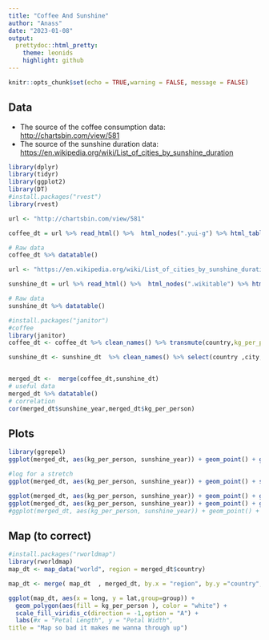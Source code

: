 ```yaml
---
title: "Coffee And Sunshine"
author: "Anass"
date: "2023-01-08"
output:
  prettydoc::html_pretty:
    theme: leonids 
    highlight: github
---
```


```r
knitr::opts_chunk$set(echo = TRUE,warning = FALSE, message = FALSE)
```



## Data
* The source of the coffee consumption data: [http://chartsbin.com/view/581 ](Coffee consumption, World Resources Institute)    
* The source of the sunshine duration data: [https://en.wikipedia.org/wiki/List_of_cities_by_sunshine_duration]() 


```r
library(dplyr)
library(tidyr)
library(ggplot2)
library(DT)
#install.packages("rvest")
library(rvest)

url <- "http://chartsbin.com/view/581"

coffee_dt = url %>% read_html() %>%  html_nodes(".yui-g") %>% html_table( fill = TRUE) %>% bind_rows()

# Raw data 
coffee_dt %>% datatable()
```


```r



url <- "https://en.wikipedia.org/wiki/List_of_cities_by_sunshine_duration"

sunshine_dt = url %>% read_html() %>%  html_nodes(".wikitable") %>% html_table( fill = TRUE) %>% bind_rows()

# Raw data
sunshine_dt %>% datatable()
```
```r
#install.packages("janitor")
#coffee
library(janitor) 
coffee_dt <- coffee_dt %>% clean_names() %>% transmute(country,kg_per_person = latest_available_kg_per_person_per_year) %>% filter(kg_per_person>0)

sunshine_dt <- sunshine_dt  %>% clean_names() %>% select(country ,city,year) %>% mutate(country= as.factor(country), year = as.numeric(sub(",", "", year, fixed = TRUE))) %>% group_by(country) %>% summarise(sunshine_year = mean(year), n_cities = n())


merged_dt <-  merge(coffee_dt,sunshine_dt)
# useful data
merged_dt %>% datatable()
# correlation
cor(merged_dt$sunshine_year,merged_dt$kg_per_person)
```

## Plots

```r
library(ggrepel)
ggplot(merged_dt, aes(kg_per_person, sunshine_year)) + geom_point() + geom_text_repel(aes(label=country)) 

#log for a stretch
ggplot(merged_dt, aes(kg_per_person, sunshine_year)) + geom_point() + scale_x_log10() + scale_y_log10() + geom_text_repel(aes(label=country)) 

ggplot(merged_dt, aes(kg_per_person, sunshine_year)) + geom_point() + geom_smooth()
ggplot(merged_dt, aes(kg_per_person, sunshine_year)) + geom_point() + geom_smooth(method = lm)
#ggplot(merged_dt, aes(kg_per_person, sunshine_year)) + geom_point() + scale_x_log10() + scale_y_log10() + geom_smooth()
```

## Map (to correct)

```r
#install.packages("rworldmap")
library(rworldmap)
map_dt <- map_data("world", region = merged_dt$country) 

map_dt <- merge( map_dt  , merged_dt, by.x = "region", by.y ="country", all.x = TRUE)

ggplot(map_dt, aes(x = long, y = lat,group=group)) +
  geom_polygon(aes(fill = kg_per_person ), color = "white") +
  scale_fill_viridis_c(direction = -1,option = "A") +
  labs(#x = "Petal Length", y = "Petal Width",
title = "Map so bad it makes me wanna through up") 



```


